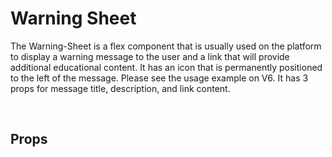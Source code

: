 
# Warning Sheet

The Warning-Sheet is a flex component that is usually used on the platform to display a warning message to the user and a link that will provide additional educational content. It has an icon that is permanently positioned to the left of the message. Please see the usage example on V6. 
It has 3 props for message title, description, and link content.


<br />

## Props
<Props of={MewWarningSheet} />
<Preview><Story id="mewwarningsheet--mew-warning-sheet"/></Preview>

